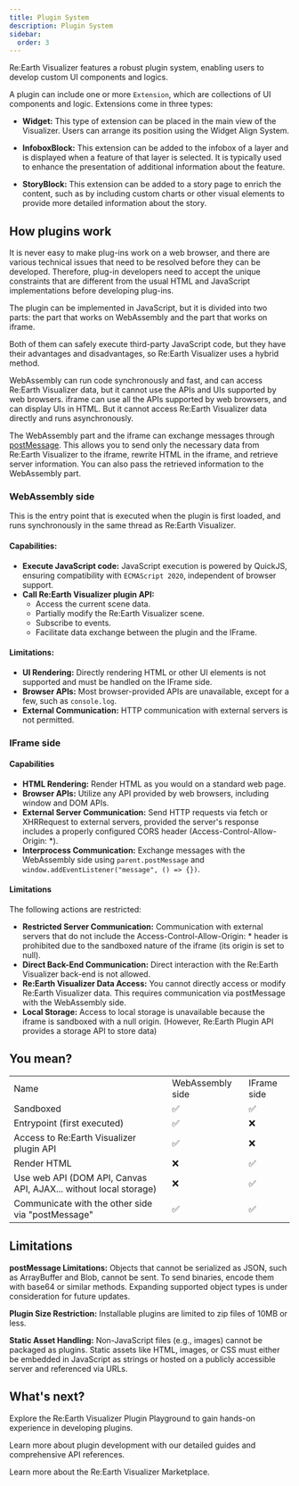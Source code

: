 ```yaml
---
title: Plugin System
description: Plugin System
sidebar:
  order: 3
---
```


Re:Earth Visualizer features a robust plugin system, enabling users to develop custom UI components and logics.

A plugin can include one or more `Extension`, which are collections of UI components and logic. Extensions come in three types:

- **Widget:** This type of extension can be placed in the main view of the Visualizer. Users can arrange its position using the Widget Align System.

- **InfoboxBlock:** This extension can be added to the infobox of a layer and is displayed when a feature of that layer is selected. It is typically used to enhance the presentation of additional information about the feature.

- **StoryBlock:** This extension can be added to a story page to enrich the content, such as by including custom charts or other visual elements to provide more detailed information about the story.

## How plugins work

It is never easy to make plug-ins work on a web browser, and there are various technical issues that need to be resolved before they can be developed. Therefore, plug-in developers need to accept the unique constraints that are different from the usual HTML and JavaScript implementations before developing plug-ins.

The plugin can be implemented in JavaScript, but it is divided into two parts: the part that works on WebAssembly and the part that works on iframe.

Both of them can safely execute third-party JavaScript code, but they have their advantages and disadvantages, so Re:Earth Visualizer uses a hybrid method.

WebAssembly can run code synchronously and fast, and can access Re:Earth Visualizer data, but it cannot use the APIs and UIs supported by web browsers. iframe can use all the APIs supported by web browsers, and can display UIs in HTML. But it cannot access Re:Earth Visualizer data directly and runs asynchronously.

The WebAssembly part and the iframe can exchange messages through [postMessage](https://developer.mozilla.org/en-US/docs/Web/API/Window/postMessage). This allows you to send only the necessary data from Re:Earth Visualizer to the iframe, rewrite HTML in the iframe, and retrieve server information. You can also pass the retrieved information to the WebAssembly part.

### WebAssembly side

This is the entry point that is executed when the plugin is first loaded, and runs synchronously in the same thread as Re:Earth Visualizer.

#### Capabilities:

- **Execute JavaScript code:** JavaScript execution is powered by QuickJS, ensuring compatibility with `ECMAScript 2020`, independent of browser support.
- **Call Re:Earth Visualizer plugin API:**
  - Access the current scene data.
  - Partially modify the Re:Earth Visualizer scene.
  - Subscribe to events.
  - Facilitate data exchange between the plugin and the IFrame.

#### Limitations:

- **UI Rendering:** Directly rendering HTML or other UI elements is not supported and must be handled on the IFrame side.
- **Browser APIs:** Most browser-provided APIs are unavailable, except for a few, such as `console.log`.
- **External Communication:** HTTP communication with external servers is not permitted.

### IFrame side

#### Capabilities

- **HTML Rendering:** Render HTML as you would on a standard web page.
- **Browser APIs:** Utilize any API provided by web browsers, including window and DOM APIs.
- **External Server Communication:** Send HTTP requests via fetch or XHRRequest to external servers, provided the server's response includes a properly configured CORS header (Access-Control-Allow-Origin: \*).
- **Interprocess Communication:** Exchange messages with the WebAssembly side using `parent.postMessage` and `window.addEventListener("message", () => {})`.

#### Limitations

The following actions are restricted:

- **Restricted Server Communication:** Communication with external servers that do not include the Access-Control-Allow-Origin: \* header is prohibited due to the sandboxed nature of the iframe (its origin is set to null).
- **Direct Back-End Communication:** Direct interaction with the Re:Earth Visualizer back-end is not allowed.
- **Re:Earth Visualizer Data Access:** You cannot directly access or modify Re:Earth Visualizer data. This requires communication via postMessage with the WebAssembly side.
- **Local Storage:** Access to local storage is unavailable because the iframe is sandboxed with a null origin. (However, Re:Earth Plugin API provides a storage API to store data)

## You mean?

|                                                                  |                  |             |
| ---------------------------------------------------------------- | ---------------- | ----------- |
| Name                                                             | WebAssembly side | IFrame side |
| Sandboxed                                                        | ✅               | ✅          |
| Entrypoint (first executed)                                      | ✅               | ❌          |
| Access to Re:Earth Visualizer plugin API                         | ✅               | ❌          |
| Render HTML                                                      | ❌               | ✅          |
| Use web API (DOM API, Canvas API, AJAX... without local storage) | ❌               | ✅          |
| Communicate with the other side via "postMessage"                | ✅               | ✅          |

## Limitations

**postMessage Limitations:** Objects that cannot be serialized as JSON, such as ArrayBuffer and Blob, cannot be sent. To send binaries, encode them with base64 or similar methods. Expanding supported object types is under consideration for future updates.

**Plugin Size Restriction:** Installable plugins are limited to zip files of 10MB or less.

**Static Asset Handling:** Non-JavaScript files (e.g., images) cannot be packaged as plugins. Static assets like HTML, images, or CSS must either be embedded in JavaScript as strings or hosted on a publicly accessible server and referenced via URLs.

## What's next?


Explore the Re:Earth Visualizer Plugin Playground to gain hands-on experience in developing plugins.

<LinkCard
  title="Plugin Playground"
  href="/plugin-development/plugin-playground/"
/>

Learn more about plugin development with our detailed guides and comprehensive API references.

<LinkCard
  title="Plugin Development Guide"
  href="/plugin-development/about-plugin/"
/>
<LinkCard title="Plugin API Reference" href="/plugin-api/overview" />

Learn more about the Re:Earth Visualizer Marketplace.

<LinkCard title="Marketplace" href="/plugin-development/marketplace/" />
